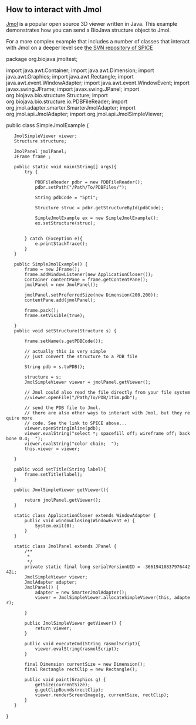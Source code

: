 ==How to interact with Jmol==

[http://jmol.sourceforge.net Jmol] is a popular open source 3D viewer written in Java. This example
demonstrates how you can send a BioJava structure object to Jmol.

For a more complex example that includes a number of classes that interact with Jmol on a deeper level see
[http://www.derkholm.net/svn/repos/spice/trunk/src/org/biojava/spice/jmol/ the SVN repository of SPICE]



<java>
package org.biojava.jmoltest;

import java.awt.Container;
import java.awt.Dimension;
import java.awt.Graphics;
import java.awt.Rectangle;
import java.awt.event.WindowAdapter;
import java.awt.event.WindowEvent;
import javax.swing.JFrame;
import javax.swing.JPanel;
import org.biojava.bio.structure.Structure;
import org.biojava.bio.structure.io.PDBFileReader;
import org.jmol.adapter.smarter.SmarterJmolAdapter;
import org.jmol.api.JmolAdapter;
import org.jmol.api.JmolSimpleViewer;


public class SimpleJmolExample {
    JmolSimpleViewer viewer;
    Structure structure; 

    JmolPanel jmolPanel;
    JFrame frame ;

    public static void main(String[] args){
        try {

            PDBFileReader pdbr = new PDBFileReader();          
            pdbr.setPath("/Path/To/PDBFiles/");

            String pdbCode = "5pti";

            Structure struc = pdbr.getStructureById(pdbCode);

            SimpleJmolExample ex = new SimpleJmolExample();
            ex.setStructure(struc);
           
            
        } catch (Exception e){
            e.printStackTrace();
        }
    }


    public SimpleJmolExample() {
        frame = new JFrame();
        frame.addWindowListener(new ApplicationCloser());
        Container contentPane = frame.getContentPane();
        jmolPanel = new JmolPanel();
   
        jmolPanel.setPreferredSize(new Dimension(200,200));
        contentPane.add(jmolPanel);

        frame.pack();
        frame.setVisible(true); 

    }
    public void setStructure(Structure s) {
        
        frame.setName(s.getPDBCode());

        // actually this is very simple
        // just convert the structure to a PDB file
  
        String pdb = s.toPDB();
       
        structure = s;
        JmolSimpleViewer viewer = jmolPanel.getViewer();

        // Jmol could also read the file directly from your file system
        //viewer.openFile("/Path/To/PDB/1tim.pdb");
  
        // send the PDB file to Jmol.
        // there are also other ways to interact with Jmol, but they require more
        // code. See the link to SPICE above...
        viewer.openStringInline(pdb);
        viewer.evalString("select *; spacefill off; wireframe off; backbone 0.4;  ");
        viewer.evalString("color chain;  ");
        this.viewer = viewer;

    }

    public void setTitle(String label){
        frame.setTitle(label);
    }

    public JmolSimpleViewer getViewer(){

        return jmolPanel.getViewer();
    }


    static class ApplicationCloser extends WindowAdapter {
        public void windowClosing(WindowEvent e) {
            System.exit(0);
        }
    }

    static class JmolPanel extends JPanel {
        /**
         * 
         */
        private static final long serialVersionUID = -3661941083797644242L;
        JmolSimpleViewer viewer;
        JmolAdapter adapter;
        JmolPanel() {
            adapter = new SmarterJmolAdapter();
            viewer = JmolSimpleViewer.allocateSimpleViewer(this, adapter);
            
        }

        public JmolSimpleViewer getViewer() {
            return viewer;
        }

        public void executeCmd(String rasmolScript){
            viewer.evalString(rasmolScript);
        }


        final Dimension currentSize = new Dimension();
        final Rectangle rectClip = new Rectangle();

        public void paint(Graphics g) {
            getSize(currentSize);
            g.getClipBounds(rectClip);
            viewer.renderScreenImage(g, currentSize, rectClip);
        }
    }

}





</java>